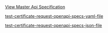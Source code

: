 
[View Master Api Specification](/api-current/openapi-specs/api)


[test-certificate-request-openapi-specs-yaml-file](/openapi/test-certificate-requests.yaml)

[test-certificate-request-openapi-specs-json-file](/openapi/test-certificate-requests.json)

<SwaggerUI url="../../openapi/test-certificate-requests.json" />
